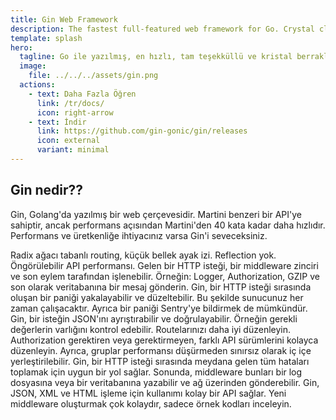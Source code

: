 ```yaml
---
title: Gin Web Framework
description: The fastest full-featured web framework for Go. Crystal clear.
template: splash
hero:
  tagline: Go ile yazılmış, en hızlı, tam teşekküllü ve kristal berraklığında bir web çerçevesi.
  image:
    file: ../../../assets/gin.png
  actions:
    - text: Daha Fazla Öğren
      link: /tr/docs/
      icon: right-arrow
    - text: İndir
      link: https://github.com/gin-gonic/gin/releases
      icon: external
      variant: minimal
---
```



## Gin nedir??

Gin, Golang'da yazılmış bir web çerçevesidir. Martini benzeri bir API'ye sahiptir, ancak performans açısından Martini'den 40 kata kadar daha hızlıdır. Performans ve üretkenliğe ihtiyacınız varsa Gin'i seveceksiniz.

<CardGrid>
	<Card title="Hızlı" icon="rocket">
		Radix ağacı tabanlı routing, küçük bellek ayak izi. Reflection yok. Öngörülebilir API performansı.
	</Card>
	<Card icon="seti:plan" title="Middleware desteği">
		Gelen bir HTTP isteği, bir middleware zinciri ve son eylem tarafından işlenebilir. Örneğin: Logger, Authorization, GZIP ve son olarak veritabanına bir mesaj gönderin.
	</Card>
	<Card icon="seti:lock" title="Çökmeye Dirençli">
		Gin, bir HTTP isteği sırasında oluşan bir paniği yakalayabilir ve düzeltebilir. Bu şekilde sunucunuz her zaman çalışacaktır. Ayrıca bir paniği Sentry'ye bildirmek de mümkündür.
	</Card>
	<Card icon="approve-check-circle" title="JSON doğrulama">
		Gin, bir isteğin JSON'ını ayrıştırabilir ve doğrulayabilir. Örneğin gerekli değerlerin varlığını kontrol edebilir.
	</Card>
	<Card icon="puzzle" title="Route gruplama">
		Routelarınızı daha iyi düzenleyin. Authorization gerektiren veya gerektirmeyen, farklı API sürümlerini kolayca düzenleyin. Ayrıca, gruplar performansı düşürmeden sınırsız olarak iç içe yerleştirilebilir.
	</Card>
	<Card icon="open-book" title="Hata yönetimi">
		Gin, bir HTTP isteği sırasında meydana gelen tüm hataları toplamak için uygun bir yol sağlar. Sonunda, middleware bunları bir log dosyasına veya bir veritabanına yazabilir ve ağ üzerinden gönderebilir.
	</Card>
	<Card icon="seti:json" title="Hazır rendering">
		Gin, JSON, XML ve HTML işleme için kullanımı kolay bir API sağlar.
	</Card>
	<Card icon="seti:html" title="Genişletilebilir">
		Yeni middleware oluşturmak çok kolaydır, sadece örnek kodları inceleyin.
	</Card>
</CardGrid>